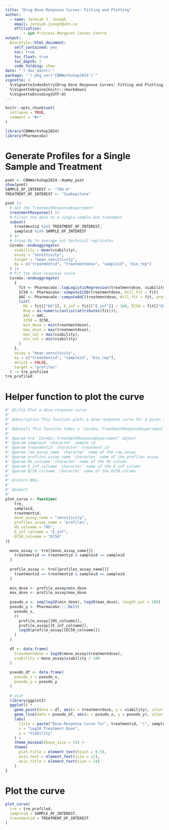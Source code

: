 ```yaml
---
title: "Drug Dose Response Curves: Fitting and Plotting"
author:
  - name: Jermiah J. Joseph
    email: jermiah.joseph@uhn.ca
    affiliation:
        - &pm Princess Margaret Cancer Centre
output:
  BiocStyle::html_document:
    self_contained: yes
    toc: true
    toc_float: true
    toc_depth: 2
    code_folding: show
date: "`r doc_date()`"
package: "`r pkg_ver('CBWWorkshop2024')`"
vignette: >
  %\VignetteIndexEntry{Drug Dose Response Curves: Fitting and Plotting}
  %\VignetteEngine{knitr::rmarkdown}
  %\VignetteEncoding{UTF-8}
---
```


```r
knitr::opts_chunk$set(
  collapse = TRUE,
  comment = "#>"
)
```

```r
library(CBWWorkshop2024)
library(PharmacoGx)
```

# Generate Profiles for a Single Sample and Treatment
```r
pset <- CBWWorkshop2024::dummy_pset
show(pset)
SAMPLE_OF_INTEREST <- "786-O"
TREATMENT_OF_INTEREST <- "Ixabepilone"
```


```r


pset |>
  # Get the TreatmentResponseExperiment
  treatmentResponse() |>
  # Filter the data to a single sample and treatment
  subset(
    treatmentid %in% TREATMENT_OF_INTEREST, 
    sampleid %in% SAMPLE_OF_INTEREST
  ) |>
  # Group By to average out technical replicates
  CoreGx::endoaggregate(
    viability = mean(viability),
    assay = "sensitivity",
    target = "mean_sensitivity",
    by = c("treatmentid", "treatmentdose", "sampleid", "bio_rep")
  ) |>
  # Fit the dose-response curve
  CoreGx::endoaggregate(
    {
      fit <- PharmacoGx::logLogisticRegression(treatmentdose, viability)
      IC50 <- PharmacoGx::computeIC50(treatmentdose, Hill_fit = fit)
      AAC <- PharmacoGx::computeAUC(treatmentdose, Hill_fit = fit, area.type = "Fitted")
      list(
        HS = fit[["HS"]], E_inf = fit[["E_inf"]] / 100, EC50 = fit[["EC50"]],
        Rsq = as.numeric(unlist(attributes(fit))),
        AAC = AAC,
        IC50 = IC50,
        min_dose = min(treatmentdose),
        max_dose = max(treatmentdose),
        max_val = max(viability),
        min_val = min(viability)
      )
    },
    assay = "mean_sensitivity",
    by = c("treatmentid", "sampleid", "bio_rep"),
    enlist = FALSE,
    target = "profiles"
  ) -> tre_profiled
tre_profiled
```
# Helper function to plot the curve


```r

#' @title Plot a dose-response curve
#' 
#' @description This function plots a dose-response curve for a given sample and treatment
#' 
#' @details This function takes a `CoreGx::TreatmentResponseExperiment` object and plots a dose-response curve for a given sample and treatment. The curve is fitted using the Hill equation.
#'
#' @param tre `CoreGx::TreatmentResponseExperiment` object
#' @param sampleid `character` sample id
#' @param treatmentid `character` treatment id
#' @param raw_assay_name `character` name of the raw assay
#' @param profiles_assay_name `character` name of the profiles assay
#' @param HS_colname `character` name of the HS column
#' @param E_inf_colname `character` name of the E_inf column
#' @param EC50_colname `character` name of the EC50 column
#'
#' @return NULL
#' 
#' @export
#'
plot_curve <- function(
    tre,
    sampleid,
    treatmentid,
    mono_assay_name = "sensitivity",
    profiles_assay_name = "profiles",
    HS_colname = "HS",
    E_inf_colname = "E_inf",
    EC50_colname = "EC50"
){
  
  mono_assay <- tre[[mono_assay_name]][
    treatmentid == treatmentid & sampleid == sampleid
  ]
  
  profile_assay <- tre[[profiles_assay_name]][
    treatmentid == treatmentid & sampleid == sampleid
  ]
  
  min_dose <- profile_assay$min_dose
  max_dose <- profile_assay$max_dose
  
  pseudo_x <- seq(log10(min_dose), log10(max_dose), length.out = 100)
  pseudo_y <- PharmacoGx:::.Hill(
    pseudo_x,
    c(
      profile_assay[[HS_colname]],
      profile_assay[[E_inf_colname]],
      log10(profile_assay[[EC50_colname]])
    )
  )
  
  df <- data.frame(
    treatmentdose = log10(mono_assay$treatmentdose),
    viability = mono_assay$viability / 100
  )
  
  pseudo_df <- data.frame(
    pseudo_x = pseudo_x,
    pseudo_y = pseudo_y
  )
  
  # plot
  library(ggplot2)
  ggplot() +
    geom_point(data = df, aes(x = treatmentdose, y = viability), color = "black", size = 3) +  # Points
    geom_line(data = pseudo_df, aes(x = pseudo_x, y = pseudo_y), color = "red", size = 1.5) +  # Fitted curve
    labs(
      title = paste("Dose-Response Curve for", treatmentid, "(", sampleid, ")"),
      x = "Log10 Treatment Dose",
      y = "Viability"
    ) +
    theme_minimal(base_size = 15) +
    theme(
      plot.title = element_text(hjust = 0.5),
      axis.text = element_text(size = 12),
      axis.title = element_text(size = 14)
    )
}

```


# Plot the curve

```r
plot_curve(
  tre = tre_profiled, 
  sampleid = SAMPLE_OF_INTEREST, 
  treatmentid = TREATMENT_OF_INTEREST
)
```

